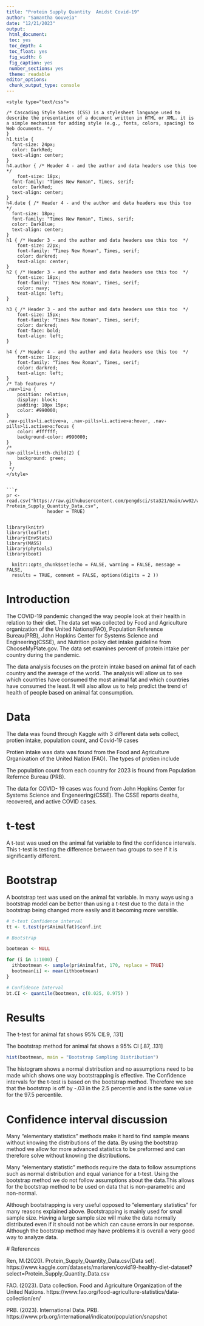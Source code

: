 ---
title: "Protein Supply Quantity  Amidst Covid-19"
author: "Samantha Gouveia" 
date: "12/21/2023"
output:
 html_document:
 toc: yes
 toc_depth: 4
 toc_float: yes
 fig_width: 6
 fig_caption: yes
 number_sections: yes
 theme: readable
editor_options:
 chunk_output_type: console
---



```
<style type="text/css">

/* Cascading Style Sheets (CSS) is a stylesheet language used to describe the presentation of a document written in HTML or XML. it is a simple mechanism for adding style (e.g., fonts, colors, spacing) to Web documents. */
}
h1.title {
  font-size: 24px;
  color: DarkRed;
  text-align: center;
}
h4.author { /* Header 4 - and the author and data headers use this too  */
    font-size: 18px;
  font-family: "Times New Roman", Times, serif;
  color: DarkRed;
  text-align: center;
}
h4.date { /* Header 4 - and the author and data headers use this too  */
  font-size: 18px;
  font-family: "Times New Roman", Times, serif;
  color: DarkBlue;
  text-align: center;
}
h1 { /* Header 3 - and the author and data headers use this too  */
    font-size: 22px;
    font-family: "Times New Roman", Times, serif;
    color: darkred;   `
    text-align: center;
}
h2 { /* Header 3 - and the author and data headers use this too  */
    font-size: 18px;
    font-family: "Times New Roman", Times, serif;
    color: navy;
    text-align: left;
}

h3 { /* Header 3 - and the author and data headers use this too  */
    font-size: 15px;
    font-family: "Times New Roman", Times, serif;
    color: darkred;
    font-face: bold;
    text-align: left;
}

h4 { /* Header 4 - and the author and data headers use this too  */
    font-size: 18px;
    font-family: "Times New Roman", Times, serif;
    color: darkred;
    text-align: left;
}
/* Tab features */
.nav>li>a {
    position: relative;
    display: block;
    padding: 10px 15px;
    color: #990000;
}
.nav-pills>li.active>a, .nav-pills>li.active>a:hover, .nav-pills>li.active>a:focus {
    color: #ffffff;
    background-color: #990000;
}
/*
nav-pills>li:nth-child(2) {
    background: green;
 }
 */
</style>


```{r setup, include=FALSE}

pr <- read.csv("https://raw.githubusercontent.com/pengdsci/sta321/main/ww02/w02-Protein_Supply_Quantity_Data.csv", 
               header = TRUE)


library(knitr)
library(leaflet)
library(EnvStats)
library(MASS)
library(phytools)
library(boot)

  knitr::opts_chunk$set(echo = FALSE, warning = FALSE, message = FALSE, 
  results = TRUE, comment = FALSE, options(digits = 2 ))
```


# Introduction 

The COVID-19 pandemic changed the way people look at their health in relation to their diet. The data set was collected by Food and Agriculture organization of the United Nations(FAO), Population Reference Bureau(PRB), John Hopkins Center for Systems Science and Engineering(CSSE), and Nutrition policy diet intake guideline from ChooseMyPlate.gov. The data set examines percent of protein intake per country during the pandemic.

The data analysis focuses on the protein intake based on animal fat of each country and the average of the world. The analysis will allow us to see which countries have consumed the most animal fat and which countries have consumed the least. It will also allow us to help predict the trend of health of people based on animal fat consumption.

# Data 
 The data was found through Kaggle with 3 different data sets collect, protien intake, population count, and Covid-19 cases
 
 Protien intake was data was found from the Food and Agriculture Organixation of the United Nation (FAO). The types of protien
include

The population count from each country for 2023 is fround from Population Refernce Bureau (PRB). 


The data for COVID- 19 cases was found from John Hopkins Center for Systems Science and Engeneering(CSSE). The CSSE reports deaths, recovered, and active COVID cases.


# t-test 
A t-test was used on the animal fat variable to find the confidence intervals. This t-test is testing the difference between two groups to see if it is significantly different.

# Bootstrap
A bootstrap test was used on the animal fat variable. In many ways using a bootstrap model can be better than using a t-test due to the data in the bootstrap being changed more easily and it becoming more versitile.


```{r Confidence Intervals, echo = FALSE}

# t-test Confidence interval 
tt <- t.test(pr$Animalfat)$conf.int

# Bootstrap 

bootmean <- NULL

for (i in 1:1000) {
  ithbootmean <- sample(pr$Animalfat, 170, replace = TRUE)
  bootmean[i] <- mean(ithbootmean)
}

# Confidence Interval
bt.CI <- quantile(bootmean, c(0.025, 0.975) )

```

# Results 
The t-test for animal fat shows 95% CI[.9, .131]

The bootstrap method for animal fat shows a 95% CI [.87, .131]

```{r sample distribution}
hist(bootmean, main = "Bootstrap Sampling Distribution")
```

The histogram shows a normal distribution and no assumptions need to be made which shows one way bootstrapping is effective. The Confidence intervals for the t-test is based on the bootstrap method. Therefore we see that the bootstrap is off by -.03 in the 2.5 percentile and is the same value for the 97.5 percentile.

# Confidence interval discussion 
 Many "elementary statistics" methods make it hard to find sample means without knowing the distributions of the data. By using the bootstrap method we allow for more advanced statistics to be preformed and can therefore solve without knowing the distributions.
 
 
 Many "elementary statistic" methods require the data to follow assumptions such as normal distribution and equal variance for a t-test. Using the bootstrap method we do not follow assumptions about the data.This allows for the bootstrap method to be used on data that is non-parametric and non-normal.
 
 Although bootstrapping is very useful opposed to "elementary statistics" for many reasons explained above. Bootstrapping is mainly used for small sample size. Having a large sample size will make the data normally distributed even if it should not be which can cause errors in our response. Although the bootstrap method may have problems it is overall a very good way to analyze data.
 
 
 # References 
 
 Ren, M.(2020). Protein_Supply_Quantity_Data.csv[Data set]. https://www.kaggle.com/datasets/mariaren/covid19-healthy-diet-dataset?select=Protein_Supply_Quantity_Data.csv

FAO. (2023). Data collection. Food and Agriculture Organization of the United Nations. https://www.fao.org/food-agriculture-statistics/data-collection/en/

PRB. (2023). International Data. PRB. https://www.prb.org/international/indicator/population/snapshot
 
 
 
 
 
 
 
